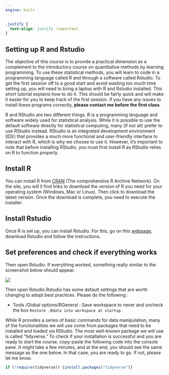 ```yaml
---
engine: knitr
---
```


```css
.justify {
  text-align: justify !important
}
```

::: justify
# Setting up R and Rstudio

The objective of this course is to provide a practical dimension as a complement to the introductory course on quantitative methods by learning programming. To use these statistical methods, you will learn to code in a programming language called R and through a software called Rstudio. To get the first session off to a good start and avoid wasting too much time setting up, you will need to bring a laptop with R and Rstudio installed. This short tutorial explains how to do it. This should be fairly quick and will make it easier for you to keep track of the first session. If you have any issues to install these programs correctly, **please contact me before the first class**.

R and RStudio are two different things. R is a programming language and software widely used for statistical analysis. While it is possible to use the default software directly for statistical computing, many (if not all) prefer to use RStudio instead. RStudio is an integrated development environment (IDE) that provides a much more functional and user-friendly interface to interact with R, which is why we choose to use it. However, it's important to note that before installing RStudio, you must first install R as RStudio relies on R to function properly.

## Install R {.unnumbered}

You can install R from [CRAN](https://cloud.r-project.org/) (The comprehensive R Archive Network). On the site, you will ll find links to download the version of R you need for your operating system (Windows, Mac or Linux). Then click to download the latest version. Once the download is complete, you need to execute the installer.

## Install Rstudio {.unnumbered}

Once R is set up, you can install Rstudio. For this, go on this [webpage](https://posit.co/download/rstudio-desktop/), download Rstudio and follow the instructions.

## Set preferences and check if everything works {.unnumbered}

Then open Rstudio. If everything worked, something really similar to the screenshot below should appear.

![](figures/getting_rstudio.png)

Then open Rstudio.Rstudio has some default settings that are worth changing to adopt best practices. Please do the following :

-   Tools /Global options/RGeneral : Save workspace to never and uncheck the box `Restore .Rdata into workspace at startup`.

While R provides a series of basic commands for data manipulation, many of the functionalities we will use come from packages that need to be installed and loaded via RStudio. The most well-known package we will use is called "tidyverse." To check if your installation is successful and you are ready to start the course, copy-paste the following code into the console pane. It might take a few minutes, and at the end, you should see the same message as the one below. In that case, you are ready to go. If not, please let me know.

```r
if (!require(tidyverse)) {install.packages("tidyverse")}
```
:::
